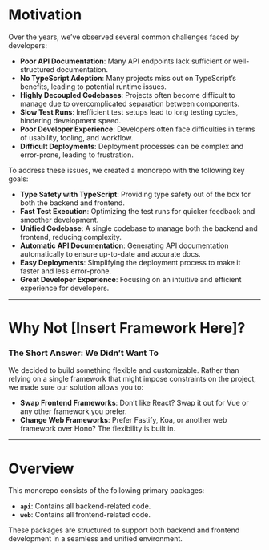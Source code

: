 # Motivation

Over the years, we’ve observed several common challenges faced by developers:

- **Poor API Documentation**: Many API endpoints lack sufficient or well-structured documentation.
- **No TypeScript Adoption**: Many projects miss out on TypeScript’s benefits, leading to potential runtime issues.
- **Highly Decoupled Codebases**: Projects often become difficult to manage due to overcomplicated separation between components.
- **Slow Test Runs**: Inefficient test setups lead to long testing cycles, hindering development speed.
- **Poor Developer Experience**: Developers often face difficulties in terms of usability, tooling, and workflow.
- **Difficult Deployments**: Deployment processes can be complex and error-prone, leading to frustration.

To address these issues, we created a monorepo with the following key goals:

- **Type Safety with TypeScript**: Providing type safety out of the box for both the backend and frontend.
- **Fast Test Execution**: Optimizing the test runs for quicker feedback and smoother development.
- **Unified Codebase**: A single codebase to manage both the backend and frontend, reducing complexity.
- **Automatic API Documentation**: Generating API documentation automatically to ensure up-to-date and accurate docs.
- **Easy Deployments**: Simplifying the deployment process to make it faster and less error-prone.
- **Great Developer Experience**: Focusing on an intuitive and efficient experience for developers.

---

# Why Not [Insert Framework Here]?

### The Short Answer: We Didn’t Want To

We decided to build something flexible and customizable. Rather than relying on a single framework that might impose constraints on the project, we made sure our solution allows you to:

- **Swap Frontend Frameworks**: Don’t like React? Swap it out for Vue or any other framework you prefer.
- **Change Web Frameworks**: Prefer Fastify, Koa, or another web framework over Hono? The flexibility is built in.

---

# Overview

This monorepo consists of the following primary packages:

- **`api`**: Contains all backend-related code.
- **`web`**: Contains all frontend-related code.

These packages are structured to support both backend and frontend development in a seamless and unified environment.